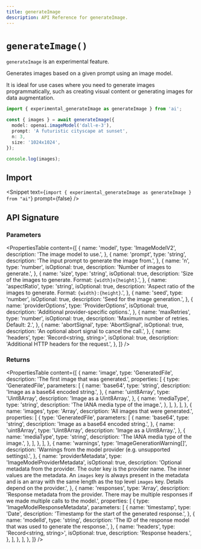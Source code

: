 ```yaml
---
title: generateImage
description: API Reference for generateImage.
---
```


# `generateImage()`

<Note type="warning">`generateImage` is an experimental feature.</Note>

Generates images based on a given prompt using an image model.

It is ideal for use cases where you need to generate images programmatically,
such as creating visual content or generating images for data augmentation.

```ts
import { experimental_generateImage as generateImage } from 'ai';

const { images } = await generateImage({
  model: openai.imageModel('dall-e-3'),
  prompt: 'A futuristic cityscape at sunset',
  n: 3,
  size: '1024x1024',
});

console.log(images);
```

## Import

<Snippet
  text={`import { experimental_generateImage as generateImage } from "ai"`}
  prompt={false}
/>

## API Signature

### Parameters

<PropertiesTable
  content={[
    {
      name: 'model',
      type: 'ImageModelV2',
      description: 'The image model to use.',
    },
    {
      name: 'prompt',
      type: 'string',
      description: 'The input prompt to generate the image from.',
    },
    {
      name: 'n',
      type: 'number',
      isOptional: true,
      description: 'Number of images to generate.',
    },
    {
      name: 'size',
      type: 'string',
      isOptional: true,
      description:
        'Size of the images to generate. Format: `{width}x{height}`.',
    },
    {
      name: 'aspectRatio',
      type: 'string',
      isOptional: true,
      description:
        'Aspect ratio of the images to generate. Format: `{width}:{height}`.',
    },
    {
      name: 'seed',
      type: 'number',
      isOptional: true,
      description: 'Seed for the image generation.',
    },
    {
      name: 'providerOptions',
      type: 'ProviderOptions',
      isOptional: true,
      description: 'Additional provider-specific options.',
    },
    {
      name: 'maxRetries',
      type: 'number',
      isOptional: true,
      description: 'Maximum number of retries. Default: 2.',
    },
    {
      name: 'abortSignal',
      type: 'AbortSignal',
      isOptional: true,
      description: 'An optional abort signal to cancel the call.',
    },
    {
      name: 'headers',
      type: 'Record<string, string>',
      isOptional: true,
      description: 'Additional HTTP headers for the request.',
    },
  ]}
/>

### Returns

<PropertiesTable
  content={[
    {
      name: 'image',
      type: 'GeneratedFile',
      description: 'The first image that was generated.',
      properties: [
        {
          type: 'GeneratedFile',
          parameters: [
            {
              name: 'base64',
              type: 'string',
              description: 'Image as a base64 encoded string.',
            },
            {
              name: 'uint8Array',
              type: 'Uint8Array',
              description: 'Image as a Uint8Array.',
            },
            {
              name: 'mediaType',
              type: 'string',
              description: 'The IANA media type of the image.',
            },
          ],
        },
      ],
    },
    {
      name: 'images',
      type: 'Array<GeneratedFile>',
      description: 'All images that were generated.',
      properties: [
        {
          type: 'GeneratedFile',
          parameters: [
            {
              name: 'base64',
              type: 'string',
              description: 'Image as a base64 encoded string.',
            },
            {
              name: 'uint8Array',
              type: 'Uint8Array',
              description: 'Image as a Uint8Array.',
            },
            {
              name: 'mediaType',
              type: 'string',
              description: 'The IANA media type of the image.',
            },
          ],
        },
      ],
    },
    {
      name: 'warnings',
      type: 'ImageGenerationWarning[]',
      description:
        'Warnings from the model provider (e.g. unsupported settings).',
    },
    {
      name: 'providerMetadata',
      type: 'ImageModelProviderMetadata',
      isOptional: true,
      description:
        'Optional metadata from the provider. The outer key is the provider name. The inner values are the metadata. An `images` key is always present in the metadata and is an array with the same length as the top level `images` key. Details depend on the provider.',
    },
    {
      name: 'responses',
      type: 'Array<ImageModelResponseMetadata>',
      description:
        'Response metadata from the provider. There may be multiple responses if we made multiple calls to the model.',
      properties: [
        {
          type: 'ImageModelResponseMetadata',
          parameters: [
            {
              name: 'timestamp',
              type: 'Date',
              description: 'Timestamp for the start of the generated response.',
            },
            {
              name: 'modelId',
              type: 'string',
              description:
                'The ID of the response model that was used to generate the response.',
            },
            {
              name: 'headers',
              type: 'Record<string, string>',
              isOptional: true,
              description: 'Response headers.',
            },
          ],
        },
      ],
    },
  ]}
/>
